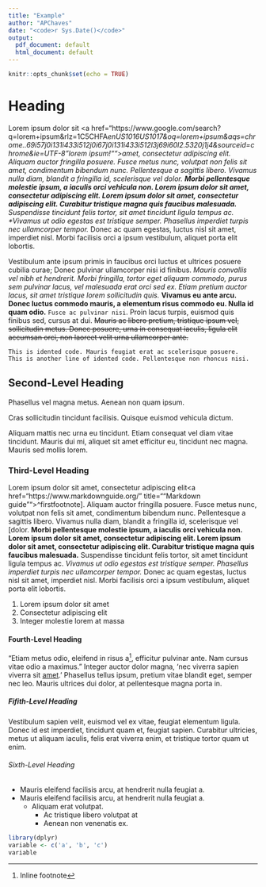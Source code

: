 ```yaml
---
title: "Example"
author: "APChaves"
date: "<code>r Sys.Date()</code>"
output:
  pdf_document: default
  html_document: default
---
```


```r
knitr::opts_chunk$set(echo = TRUE)
```

<h1>Heading</h1>

Lorem ipsum dolor sit <a href="https://www.google.com/search?q=lorem+ipsum&rlz=1C5CHFA<em>enUS1016US1017&oq=lorem+ipsum&aqs=chrome..69i57j0i131i433i512j0i67j0i131i433i512l3j69i60l2.5320j1j4&sourceid=chrome&ie=UTF-8 "lorem ipsum!"">amet</a>, consectetur adipiscing elit. Aliquam auctor fringilla posuere. Fusce metus nunc, volutpat non felis sit amet, condimentum bibendum nunc. Pellentesque a sagittis libero. Vivamus nulla diam, blandit a fringilla id, scelerisque vel dolor. <strong>Morbi pellentesque molestie ipsum, a iaculis orci vehicula non. Lorem ipsum dolor sit amet, consectetur adipiscing elit. Lorem ipsum dolor sit amet, consectetur adipiscing elit. Curabitur tristique magna quis faucibus malesuada.</strong> Suspendisse tincidunt felis tortor, sit amet tincidunt ligula tempus ac. *Vivamus ut odio egestas est tristique semper. Phasellus imperdiet turpis nec ullamcorper tempor.</em> Donec ac quam egestas, luctus nisl sit amet, imperdiet nisl. Morbi facilisis orci a ipsum vestibulum, aliquet porta elit lobortis.

Vestibulum ante ipsum primis in faucibus orci luctus et ultrices posuere cubilia curae; Donec pulvinar ullamcorper nisi id finibus. _Mauris convallis vel nibh et hendrerit. Morbi fringilla, tortor eget aliquam commodo, purus sem pulvinar lacus, vel malesuada erat orci sed ex. Etiam pretium auctor lacus, sit amet tristique lorem sollicitudin quis._ __Vivamus eu ante arcu. Donec luctus commodo mauris, a elementum risus commodo eu. Nulla id quam odio.__ `Fusce ac pulvinar nisi`. Proin lacus turpis, euismod quis finibus sed, cursus at dui. <del>Mauris ac libero pretium, tristique ipsum vel, sollicitudin metus. Donec posuere, urna in consequat iaculis, ligula elit accumsan orci, non laoreet velit urna ullamcorper ante.</del> 

    This is idented code. Mauris feugiat erat ac scelerisque posuere.
    This is another line of idented code. Pellentesque non rhoncus nisi.

<h2>Second-Level Heading</h2>

Phasellus vel magna metus. Aenean non quam ipsum.

Cras sollicitudin tincidunt facilisis. Quisque euismod vehicula dictum.

Aliquam mattis nec urna eu tincidunt. Etiam consequat vel diam vitae tincidunt. Mauris dui mi, aliquet sit amet efficitur eu, tincidunt nec magna. Mauris sed mollis lorem.

<h3>Third-Level Heading</h3>

Lorem ipsum dolor sit amet, consectetur adipiscing elit<a href="https://www.markdownguide.org/ " title=""Markdown guide"">^firstfootnote]. Aliquam auctor fringilla posuere. Fusce metus nunc, volutpat non felis sit amet, condimentum bibendum nunc. Pellentesque a sagittis libero. Vivamus nulla diam, blandit a fringilla id, scelerisque vel [dolor</a>. **Morbi pellentesque molestie ipsum, a iaculis orci vehicula non. Lorem ipsum dolor sit amet, consectetur adipiscing elit. Lorem ipsum dolor sit amet, consectetur adipiscing elit. Curabitur tristique magna quis faucibus malesuada.** Suspendisse tincidunt felis tortor, sit amet tincidunt ligula tempus ac. *Vivamus ut odio egestas est tristique semper. Phasellus imperdiet turpis nec ullamcorper tempor.* Donec ac quam egestas, luctus nisl sit amet, imperdiet nisl. Morbi facilisis orci a ipsum vestibulum, aliquet porta elit lobortis.

1. Lorem ipsum dolor sit amet
2. Consectetur adipiscing elit
3. Integer molestie lorem at massa

<h4>Fourth-Level Heading</h4>

"Etiam metus odio, eleifend in risus a^[Inline footnote], efficitur pulvinar ante. Nam cursus vitae odio a maximus." Integer auctor dolor magna, 'nec viverra sapien viverra sit [amet](https://www.rstudio.com/ "RStudio for R").' Phasellus tellus ipsum, pretium vitae blandit eget, semper nec leo. Mauris ultrices dui dolor, at pellentesque magna porta in.

<h5>Fifith-Level Heading</h5>

Vestibulum sapien velit, euismod vel ex vitae, feugiat elementum ligula. Donec id est imperdiet, tincidunt quam et, feugiat sapien. Curabitur ultricies, metus ut aliquam iaculis, felis erat viverra enim, et tristique tortor quam ut enim.

###### Sixth-Level Heading

+ Mauris eleifend facilisis arcu, at hendrerit nulla feugiat a.
+ Mauris eleifend facilisis arcu, at hendrerit nulla feugiat a.
  - Aliquam erat volutpat.
    * Ac tristique libero volutpat at
    + Aenean non venenatis ex.

```r
library(dplyr)
variable <- c('a', 'b', 'c')
variable
```

[^firstfootnote]: Footnote text.

